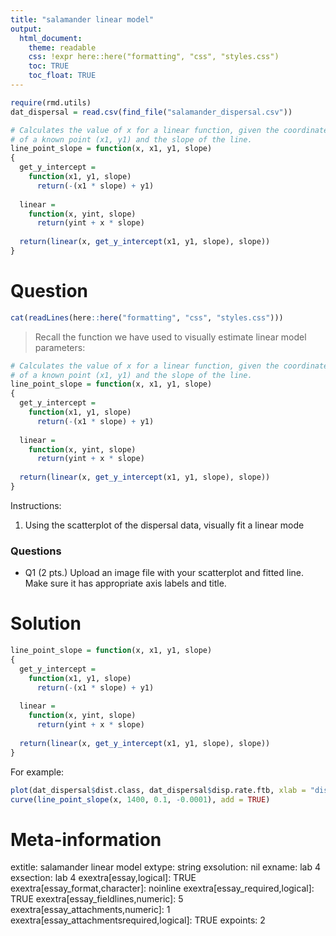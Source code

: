```yaml
---
title: "salamander linear model"
output:  
  html_document:
    theme: readable
    css: !expr here::here("formatting", "css", "styles.css")
    toc: TRUE
    toc_float: TRUE
---
```



```r

require(rmd.utils)
dat_dispersal = read.csv(find_file("salamander_dispersal.csv"))

# Calculates the value of x for a linear function, given the coordinates
# of a known point (x1, y1) and the slope of the line.
line_point_slope = function(x, x1, y1, slope)
{
  get_y_intercept = 
    function(x1, y1, slope) 
      return(-(x1 * slope) + y1)
  
  linear = 
    function(x, yint, slope) 
      return(yint + x * slope)
  
  return(linear(x, get_y_intercept(x1, y1, slope), slope))
}
```


Question
========

```r
cat(readLines(here::here("formatting", "css", "styles.css")))
```


> Recall the function we have used to visually estimate linear model parameters:

```r
# Calculates the value of x for a linear function, given the coordinates
# of a known point (x1, y1) and the slope of the line.
line_point_slope = function(x, x1, y1, slope)
{
  get_y_intercept = 
    function(x1, y1, slope) 
      return(-(x1 * slope) + y1)
  
  linear = 
    function(x, yint, slope) 
      return(yint + x * slope)
  
  return(linear(x, get_y_intercept(x1, y1, slope), slope))
}
```


Instructions:

1. Using the scatterplot of the dispersal data, visually fit a linear mode


<div class="questionborder">
### Questions

- Q1 (2 pts.) Upload an image file with your scatterplot and fitted line.  Make sure it has appropriate axis labels and title.

</div>




Solution
========

```r
line_point_slope = function(x, x1, y1, slope)
{
  get_y_intercept = 
    function(x1, y1, slope) 
      return(-(x1 * slope) + y1)
  
  linear = 
    function(x, yint, slope) 
      return(yint + x * slope)
  
  return(linear(x, get_y_intercept(x1, y1, slope), slope))
}
```

For example:

```r
plot(dat_dispersal$dist.class, dat_dispersal$disp.rate.ftb, xlab = "distance class", ylab = "standardized dispersal rate", main = "Marbled Salamander - first time breeders")
curve(line_point_slope(x, 1400, 0.1, -0.0001), add = TRUE)

```





Meta-information
================
extitle: salamander linear model
extype: string
exsolution: nil
exname: lab 4
exsection: lab 4
exextra[essay,logical]: TRUE
exextra[essay_format,character]: noinline
exextra[essay_required,logical]: TRUE
exextra[essay_fieldlines,numeric]: 5
exextra[essay_attachments,numeric]: 1
exextra[essay_attachmentsrequired,logical]: TRUE
expoints: 2
